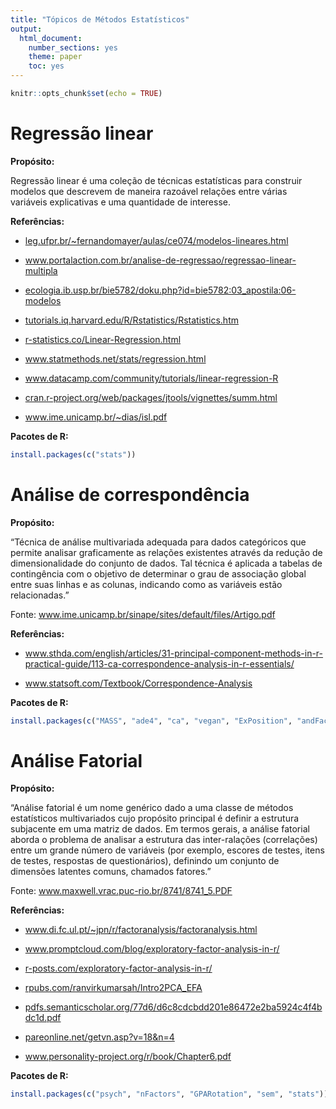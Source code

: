 ```yaml
---
title: "Tópicos de Métodos Estatísticos"
output: 
  html_document: 
    number_sections: yes
    theme: paper
    toc: yes
---
```


```r
knitr::opts_chunk$set(echo = TRUE)
```

# Regressão linear

**Propósito:** 

Regressão linear é uma coleção de técnicas estatísticas para construir modelos que descrevem de maneira razoável relações entre várias variáveis explicativas e uma quantidade de interesse.

**Referências:**

- [leg.ufpr.br/~fernandomayer/aulas/ce074/modelos-lineares.html](http://leg.ufpr.br/~fernandomayer/aulas/ce074/modelos-lineares.html)

- [www.portalaction.com.br/analise-de-regressao/regressao-linear-multipla](http://www.portalaction.com.br/analise-de-regressao/regressao-linear-multipla)

- [ecologia.ib.usp.br/bie5782/doku.php?id=bie5782:03_apostila:06-modelos](http://ecologia.ib.usp.br/bie5782/doku.php?id=bie5782:03_apostila:06-modelos)

- [tutorials.iq.harvard.edu/R/Rstatistics/Rstatistics.htm](https://tutorials.iq.harvard.edu/R/Rstatistics/Rstatistics.html#linear_regression)

- [r-statistics.co/Linear-Regression.html](http://r-statistics.co/Linear-Regression.html)

- [www.statmethods.net/stats/regression.html](https://www.statmethods.net/stats/regression.html)

- [www.datacamp.com/community/tutorials/linear-regression-R](https://www.datacamp.com/community/tutorials/linear-regression-R)

- [cran.r-project.org/web/packages/jtools/vignettes/summ.html](https://cran.r-project.org/web/packages/jtools/vignettes/summ.html)

- [www.ime.unicamp.br/~dias/isl.pdf](https://www.ime.unicamp.br/~dias/Intoduction%20to%20Statistical%20Learning.pdf)

**Pacotes de R:**

```r
install.packages(c("stats"))
```



# Análise de correspondência

**Propósito:** 

"Técnica de análise multivariada adequada para dados categóricos
que permite analisar graficamente as relações existentes através da redução de dimensionalidade do conjunto de dados. Tal técnica é aplicada a tabelas de contingência com o objetivo de determinar o grau de associação global entre suas linhas e as colunas, indicando como as variáveis estão relacionadas."

Fonte: [www.ime.unicamp.br/sinape/sites/default/files/Artigo.pdf](http://www.ime.unicamp.br/sinape/sites/default/files/Artigo%20Sinape%20v2.pdf)

**Referências:**

- [www.sthda.com/english/articles/31-principal-component-methods-in-r-practical-guide/113-ca-correspondence-analysis-in-r-essentials/](http://www.sthda.com/english/articles/31-principal-component-methods-in-r-practical-guide/113-ca-correspondence-analysis-in-r-essentials/)

- [www.statsoft.com/Textbook/Correspondence-Analysis](http://www.statsoft.com/Textbook/Correspondence-Analysis)

**Pacotes de R:**

```r
install.packages(c("MASS", "ade4", "ca", "vegan", "ExPosition", "andFactoMineR"))
```

# Análise Fatorial

**Propósito:** 

"Análise fatorial é um nome genérico dado a uma classe de métodos
estatísticos multivariados cujo propósito principal é definir a estrutura subjacente
em uma matriz de dados. Em termos gerais, a análise fatorial aborda o problema
de analisar a estrutura das inter-ralações (correlações) entre um grande número de
variáveis (por exemplo, escores de testes, itens de testes, respostas de
questionários), definindo um conjunto de dimensões latentes comuns, chamados
fatores."

Fonte: [www.maxwell.vrac.puc-rio.br/8741/8741_5.PDF](https://www.maxwell.vrac.puc-rio.br/8741/8741_5.PDF)

**Referências:**

- [www.di.fc.ul.pt/~jpn/r/factoranalysis/factoranalysis.html](http://www.di.fc.ul.pt/~jpn/r/factoranalysis/factoranalysis.html)

- [www.promptcloud.com/blog/exploratory-factor-analysis-in-r/](https://www.promptcloud.com/blog/exploratory-factor-analysis-in-r/)

- [r-posts.com/exploratory-factor-analysis-in-r/](https://r-posts.com/exploratory-factor-analysis-in-r/)

- [rpubs.com/ranvirkumarsah/Intro2PCA_EFA](https://rpubs.com/ranvirkumarsah/Intro2PCA_EFA)

- [pdfs.semanticscholar.org/77d6/d6c8cdcbdd201e86472e2ba5924c4f4bdc1d.pdf](https://pdfs.semanticscholar.org/77d6/d6c8cdcbdd201e86472e2ba5924c4f4bdc1d.pdf)

- [pareonline.net/getvn.asp?v=18&n=4](https://pareonline.net/getvn.asp?v=18&n=4)

- [www.personality-project.org/r/book/Chapter6.pdf](https://www.personality-project.org/r/book/Chapter6.pdf)

**Pacotes de R:**

```r
install.packages(c("psych", "nFactors", "GPARotation", "sem", "stats"))
```

